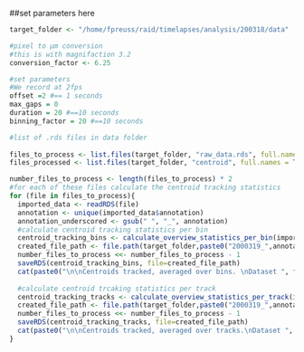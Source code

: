 ##set parameters here
```r


target_folder <- "/home/fpreuss/raid/timelapses/analysis/200318/data"

#pixel to µm conversion
#this is with magnifaction 3.2
conversion_factor <- 6.25

#set parameters
#We record at 2fps
offset =2 #== 1 seconds
max_gaps = 0 
duration = 20 #==10 seconds
binning_factor = 20 #==10 seconds

#list of .rds files in data folder
  
files_to_process <- list.files(target_folder, "raw_data.rds", full.names = TRUE, ignore.case = TRUE)
files_processed <- list.files(target_folder, "centroid", full.names = TRUE, ignore.case = TRUE)

number_files_to_process <- length(files_to_process) * 2
#for each of these files calculate the centroid tracking statistics
for (file in files_to_process){
  imported_data <- readRDS(file)
  annotation <- unique(imported_data$annotation)
  annotation_underscored <- gsub(" ", "_", annotation)
  #calculate centroid tracking statistics per bin
  centroid_tracking_bins <- calculate_overview_statistics_per_bin(imported_data,conversion_factor,offset,binning_factor,max_gaps,duration)
  created_file_path <- file.path(target_folder,paste0("2000319_",annotation_underscored,"_centroid_tracking_bins.RDS"))
  number_files_to_process <<- number_files_to_process - 1
  saveRDS(centroid_tracking_bins, file=created_file_path)
  cat(paste0("\n\nCentroids tracked, averaged over bins. \nDataset ", file, " was processed\nand saved under ", created_file_path, "\n", number_files_to_process, " datasets waiting to be processed.\n\n"))
  
  #calculate centroid trcaking statistics per track
  centroid_tracking_tracks <- calculate_overview_statistics_per_track(imported_data,conversion_factor,offset,binning_factor,max_gaps,duration)
  created_file_path <- file.path(target_folder,paste0("2000319_",annotation_underscored,"_centroid_tracking_tracks.RDS"))
  number_files_to_process <<- number_files_to_process - 1
  saveRDS(centroid_tracking_tracks, file=created_file_path)
  cat(paste0("\n\nCentroids tracked, averaged over tracks.\nDataset ", file, " was processed\nand saved under ", created_file_path, "\n", number_files_to_process, " datasets waiting to be processed.\n\n"))
}

```

